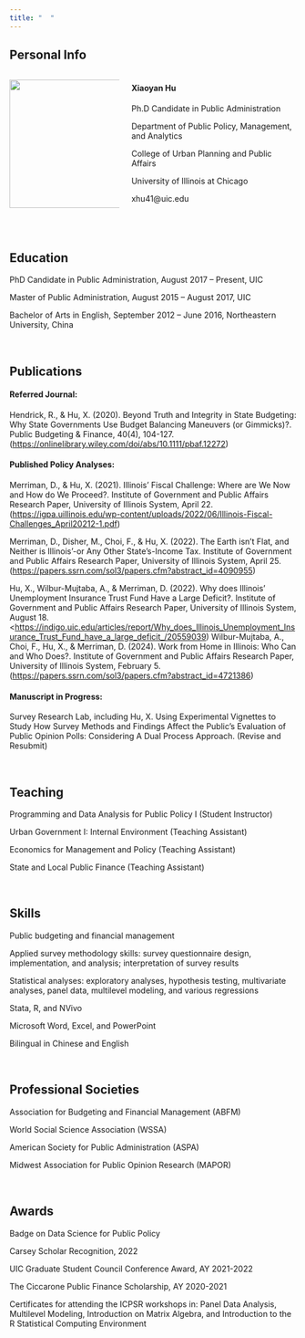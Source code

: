 ```yaml
---
title: "  "
---
```


## **Personal Info**

::: columns
::: {.column width="40%"}
![](photoxh_9842.jpg){width="225"}
:::

::: {.column width="60%"}
#### **Xiaoyan Hu**

<div>

Ph.D Candidate in Public Administration

Department of Public Policy, Management, and Analytics

College of Urban Planning and Public Affairs

University of Illinois at Chicago

xhu41\@uic.edu

</div>
:::
:::

\

## **Education**

PhD Candidate in Public Administration, August 2017 – Present, UIC

Master of Public Administration, August 2015 – August 2017, UIC

Bachelor of Arts in English, September 2012 – June 2016, Northeastern University, China

\

## **Publications**

#### Referred Journal:

Hendrick, R., & Hu, X. (2020). Beyond Truth and Integrity in State Budgeting: Why State Governments Use Budget Balancing Maneuvers (or Gimmicks)?. Public Budgeting & Finance, 40(4), 104-127. (<https://onlinelibrary.wiley.com/doi/abs/10.1111/pbaf.12272>)

#### Published Policy Analyses:

Merriman, D., & Hu, X. (2021). Illinois’ Fiscal Challenge: Where are We Now and How do We Proceed?. Institute of Government and Public Affairs Research Paper, University of Illinois System, April 22.
(<https://igpa.uillinois.edu/wp-content/uploads/2022/06/Illinois-Fiscal-Challenges_April20212-1.pdf>)

Merriman, D., Disher, M., Choi, F., & Hu, X. (2022). The Earth isn't Flat, and Neither is Illinois'-or Any Other State's-Income Tax. Institute of Government and Public Affairs Research Paper, University of Illinois System, April 25. (<https://papers.ssrn.com/sol3/papers.cfm?abstract_id=4090955>)

Hu, X., Wilbur-Mujtaba, A., & Merriman, D. (2022). Why does Illinois' Unemployment Insurance Trust Fund Have a Large Deficit?. Institute of Government and Public Affairs Research Paper, University of Illinois System, August 18.
<<https://indigo.uic.edu/articles/report/Why_does_Illinois_Unemployment_Insurance_Trust_Fund_have_a_large_deficit_/20559039>)
Wilbur-Mujtaba, A., Choi, F., Hu, X., & Merriman, D. (2024). Work from Home in Illinois: Who Can and Who Does?. Institute of Government and Public Affairs Research Paper, University of Illinois System, February 5. (<https://papers.ssrn.com/sol3/papers.cfm?abstract_id=4721386>)

#### Manuscript in Progress:

Survey Research Lab, including Hu, X. Using Experimental Vignettes to Study How Survey Methods and Findings Affect the Public’s Evaluation of Public Opinion Polls: Considering A Dual Process Approach. (Revise and Resubmit)

\

## **Teaching**

Programming and Data Analysis for Public Policy I (Student Instructor)

Urban Government I: Internal Environment (Teaching Assistant)

Economics for Management and Policy (Teaching Assistant)

State and Local Public Finance (Teaching Assistant)

\

## **Skills**

Public budgeting and financial management

Applied survey methodology skills: survey questionnaire design, implementation, and analysis; interpretation of survey results

Statistical analyses: exploratory analyses, hypothesis testing, multivariate analyses, panel data, multilevel modeling, and various regressions

Stata, R, and NVivo

Microsoft Word, Excel, and PowerPoint

Bilingual in Chinese and English

\

## **Professional Societies**

Association for Budgeting and Financial Management (ABFM)

World Social Science Association (WSSA)

American Society for Public Administration (ASPA)

Midwest Association for Public Opinion Research (MAPOR)

\

## **Awards**

Badge on Data Science for Public Policy

Carsey Scholar Recognition, 2022

UIC Graduate Student Council Conference Award, AY 2021-2022

The Ciccarone Public Finance Scholarship, AY 2020-2021

Certificates for attending the ICPSR workshops in: Panel Data Analysis, Multilevel Modeling, Introduction on Matrix Algebra, and Introduction to the R Statistical Computing Environment

